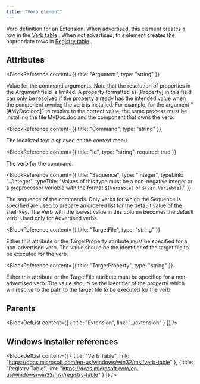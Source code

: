 ```yaml
---
title: "Verb element"
---
```



Verb definition for an Extension. When advertised, this element creates a row in the [Verb table](https://learn.microsoft.com/en-us/windows/win32/msi/verb-table) .
 When not advertised, this element creates the appropriate rows in [Registry table](https://learn.microsoft.com/en-us/windows/win32/msi/registry-table) .


## Attributes

<BlockWrapper>

  <BlockReference
    content={{
      title: "Argument",
      type: "string"
    }}
  >
  Value for the command arguments. Note that the resolution of properties in the
   Argument field is limited. A property formatted as [Property] in this field can only be resolved if the property
   already has the intended value when the component owning the verb is installed. For example, for the argument
   "[#MyDoc.doc]" to resolve to the correct value, the same process must be installing the file MyDoc.doc and the
   component that owns the verb.
  </BlockReference>

  <BlockReference
    content={{
      title: "Command",
      type: "string"
    }}
  >
  The localized text displayed on the context menu.
  </BlockReference>

  <BlockReference
    content={{
      title: "Id",
      type: "string",
      required: true
    }}
  >
  The verb for the command.
  </BlockReference>

  <BlockReference
    content={{
      title: "Sequence",
      type: "Integer",
      typeLink: "../integer",
      typeTitle: "Values of this type must be a non-negative integer or a preprocessor variable with the format `$(Variable)` or `$(var.Variable)`."
    }}
  >
  The sequence of the commands. Only verbs for which the Sequence is specified
   are used to prepare an ordered list for the default value of the shell key. The Verb with the lowest value in this
   column becomes the default verb. Used only for Advertised verbs.
  </BlockReference>

  <BlockReference
    content={{
      title: "TargetFile",
      type: "string"
    }}
  >
  Either this attribute or the TargetProperty attribute must be specified for a non-advertised verb.
   The value should be the identifier of the target file to be executed for the verb.
  </BlockReference>

  <BlockReference
    content={{
      title: "TargetProperty",
      type: "string"
    }}
  >
  Either this attribute or the TargetFile attribute must be specified for a non-advertised verb.
   The value should be the identifier of the property which will resolve to the path to the target file to be executed for the verb.
  </BlockReference>

</BlockWrapper>


## Parents

<BlockDefList content={[
    {
      title: "Extension",
      link: "../extension"
    }
  ]}
/>

## Windows Installer references

<BlockDefList content={[
    {
      title: "Verb Table",
      link: "https://docs.microsoft.com/en-us/windows/win32/msi/verb-table"
    },
    {
      title: "Registry Table",
      link: "https://docs.microsoft.com/en-us/windows/win32/msi/registry-table"
    }
  ]}
/>
